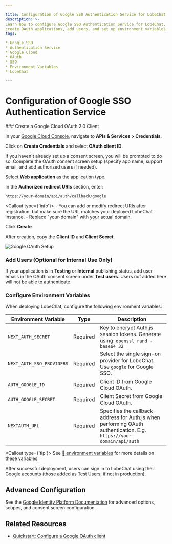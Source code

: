 ```yaml
---

title: Configuration of Google SSO Authentication Service for LobeChat
description: >-
Learn how to configure Google SSO Authentication Service for LobeChat,
create OAuth applications, add users, and set up environment variables for seamless integration.
tags:

* Google SSO
* Authentication Service
* Google Cloud
* OAuth
* SSO
* Environment Variables
* LobeChat

---
```


# Configuration of Google SSO Authentication Service

<Steps>
  ### Create a Google Cloud OAuth 2.0 Client

In your [Google Cloud Console][google-cloud-console], navigate to **APIs & Services > Credentials**.

Click on **Create Credentials** and select **OAuth client ID**.

If you haven't already set up a consent screen, you will be prompted to do so. Complete the OAuth consent screen setup (specify app name, support email, and add authorized users if needed).

Select **Web application** as the application type.

In the **Authorized redirect URIs** section, enter:

```bash
https://your-domain/api/auth/callback/google
```

\<Callout type={'info'}>
\- You can add or modify redirect URIs after registration, but make sure the URL matches your deployed LobeChat instance.
\- Replace "your-domain" with your actual domain. </Callout>

Click **Create**.

After creation, copy the **Client ID** and **Client Secret**.

  <Image alt="Google OAuth Setup" inStep src="https://developers.google.com/static/identity/images/gsi/web/gcs-signin-2.png" />

### Add Users (Optional for Internal Use Only)

If your application is in **Testing** or **Internal** publishing status, add user emails in the OAuth consent screen under **Test users**.
Users not added here will not be able to authenticate.

### Configure Environment Variables

When deploying LobeChat, configure the following environment variables:

| Environment Variable      | Type     | Description                                                                                                          |
| ------------------------- | -------- | -------------------------------------------------------------------------------------------------------------------- |
| `NEXT_AUTH_SECRET`        | Required | Key to encrypt Auth.js session tokens. Generate using: `openssl rand -base64 32`                                     |
| `NEXT_AUTH_SSO_PROVIDERS` | Required | Select the single sign-on provider for LobeChat. Use `google` for Google SSO.                                        |
| `AUTH_GOOGLE_ID`          | Required | Client ID from Google Cloud OAuth.                                                                                   |
| `AUTH_GOOGLE_SECRET`      | Required | Client Secret from Google Cloud OAuth.                                                                               |
| `NEXTAUTH_URL`            | Required | Specifies the callback address for Auth.js when performing OAuth authentication. E.g. `https://your-domain/api/auth` |

<Callout type={'tip'}>
See [📘 environment variables](/docs/self-hosting/environment-variable#google) for more details on these variables.
</Callout>

</Steps>

<Callout>
  After successful deployment, users can sign in to LobeChat using their Google accounts (those added as Test Users, if not in production).
</Callout>

## Advanced Configuration

See the [Google Identity Platform Documentation][google-identity-docs] for advanced options, scopes, and consent screen configuration.

## Related Resources

* [Quickstart: Configure a Google OAuth client][google-oauth-quickstart]

[google-cloud-console]: https://console.cloud.google.com/apis/credentials
[google-oauth-quickstart]: https://developers.google.com/identity/protocols/oauth2/web-server#creatingcred
[google-identity-docs]: https://developers.google.com/identity
